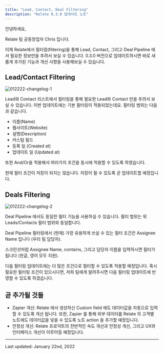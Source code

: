 ```yaml
---
title: "Lead, Contact, Deal Filtering"
description: "Relate 0.3.0 업데이트 노트"
---
```


안녕하세요,

Relate 팀 공동창업자 Chris 입니다.

이제 Relate에서 필터링(filtering)을 통해 Lead, Contact, 그리고 Deal Pipeline 에서 필요한 정보만을 추려서 보실 수 있습니다. 0.3.0 버전으로 업데이트하시면 바로 새롭게 추가된 기능과 개선 사항을 사용해보실 수 있습니다.

## Lead/Contact Filtering

![012222-changelog-1](/images/changelog/012222-changelog-1.png)

Lead와 Contact 리스트에서 필터링을 통해 필요한 Lead와 Contact 만을 추려서 보실 수 있습니다. 이번 업데이트에는 기본 필터링이 적용되었는데요. 필터링 범위는 다음과 같습니다.

- 이름(Name)
- 웹사이트(Website)
- 설명(Description)
- 커스텀 필드
- 등록 일 (Created at)
- 업데이트 일 (Updated at)

또한 And/Or을 적용해서 여러가지 조건을 동시에 적용할 수 있도록 하였습니다.

현재 필터 조건이 저장이 되지는 않습니다. 저장이 될 수 있도록 곧 업데이트할 예정입니다.

## Deals Filtering

![012222-changelog-2](/images/changelog/012222-changelog-2.png)

Deal Pipeline 에서도 동일한 필터 기능을 사용하실 수 있습니다. 필터 범위는 위 Leads/Contacts 필터 범위와 동일합니다.

Deal Pipeline 필터링에서 (현재) 가장 유용하게 쓰실 수 있는 필터 조건은 Assignee Name 입니다 (우리 팀 담당자).

스크린샷처럼 Assignee Name, contains, 그리고 담당자 이름을 입력하시면 필터가 됩니다 (한글, 영어 모두 지원).

다음 필터링 업데이트에는 더 많은 조건으로 필터할 수 있도록 적용할 예정입니다. 혹시 필요한 필터링 조건이 있으시다면, 저희 팀에게 알려주시면 다음 필터링 업데이트에 반영할 수 있도록 하겠습니다.

## 곧 추가될 것들
- Zapier 개선: Relate 에서 생성하신 Custom field 에도 데이터값을 자동으로 입력할 수 있도록 개선 됩니다. 또한, Zapier 를 통해 외부 데이터를 Relate 의 고객별 노트에도 데이터값을 넣을 수 있도록 노트 action 을 추가할 예정입니다.
- 안정성 개선: Relate 프로덕트의 전반적인 속도 개선과 안정성 개선, 그리고 UX와 인터페이스 개선이 이루어질 예정입니다.

---

Last updated: January 22nd, 2022
